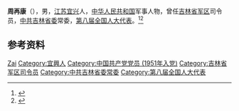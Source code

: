 '''周再康'''（{{bd|1934年|}}），男，[[江苏|江苏]][[宜兴|宜兴]]人，[[中华人民共和国|中华人民共和国]]军事人物，曾任[[吉林省军区|吉林省军区]]司令员，[[中共吉林省委|中共吉林省委]]常委，[[第八届全国人大代表|第八届全国人大代表]]。<ref>{{Cite book|title=中华人民共和国职官志|author=何虎生, 李耀东, 向常福主编|publisher=中国社会出版社|year=2003|isbn=9787800883934|location=北京|pages=}}</ref><ref>{{Cite book|title=吉林省百科全书 • 下册|author=王云坤主编; 尤国, 尹峰文, 邢世杰等副主编|publisher=吉林人民出版社|year=1998|isbn=|location=长春|pages=}}</ref>

== 参考资料 ==
{{reflist}}

{{中国人物小作品}}

{{Authority control}}
{{DEFAULTSORT:Zhou周}}
[[Category:周姓|Zai]]
[[Category:宜興人|Category:宜興人]]
[[Category:中国共产党党员_(1951年入党)|Category:中国共产党党员 (1951年入党)]]
[[Category:吉林省军区司令员|Category:吉林省军区司令员]]
[[Category:中共吉林省委常委|Category:中共吉林省委常委]]
[[Category:第八届全国人大代表|Category:第八届全国人大代表]]